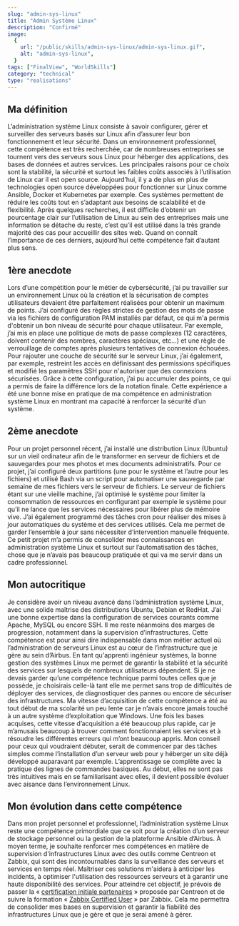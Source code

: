 ```yaml
---
slug: "admin-sys-linux"
title: "Admin Système Linux"
description: "Confirmé"
image:
  {
    url: "/public/skills/admin-sys-linux/admin-sys-linux.gif",
    alt: "admin-sys-linux",
  }
tags: ["FinalView", "WorldSkills"]
category: "technical"
type: "realisations"
---
```

## Ma définition
L’administration système Linux consiste à savoir configurer, gérer et surveiller des serveurs basés sur Linux afin d’assurer leur bon fonctionnement et leur sécurité. Dans un environnement professionnel, cette compétence est très recherchée, car de nombreuses entreprises se tournent vers des serveurs sous Linux pour héberger des applications, des bases de données et autres services. Les principales raisons pour ce choix sont la stabilité, la sécurité et surtout les faibles coûts associés à l’utilisation de Linux car il est open source.
Aujourd’hui, il y a de plus en plus de technologies open source développées pour fonctionner sur Linux comme Ansible, Docker et Kubernetes par exemple. Ces systèmes permettent de réduire les coûts tout en s’adaptant aux besoins de scalabilité et de flexibilité.
Après quelques recherches, il est difficile d’obtenir un pourcentage clair sur l’utilisation de Linux au sein des entreprises mais une information se détache du reste, c’est qu’il est utilisé dans la très grande majorité des cas pour accueillir des sites web. Quand on connaît l’importance de ces derniers, aujourd’hui cette compétence fait d’autant plus sens.
## 1ère anecdote
Lors d’une compétition pour le métier de cybersécurité, j’ai pu travailler sur un environnement Linux où la création et la sécurisation de comptes utilisateurs devaient être parfaitement réalisées pour obtenir un maximum de points. J’ai configuré des règles strictes de gestion des mots de passe via les fichiers de configuration PAM installés par défaut, ce qui m'a permis d'obtenir un bon niveau de sécurité pour chaque utilisateur. Par exemple, j’ai mis en place une politique de mots de passe complexes (12 caractères, doivent contenir des nombres, caractères spéciaux, etc…) et une règle de verrouillage de comptes après plusieurs tentatives de connexion échouées.
Pour rajouter une couche de sécurité sur le serveur Linux, j’ai également, par exemple, restreint les accès en définissant des permissions spécifiques et modifié les paramètres SSH pour n'autoriser que des connexions sécurisées. Grâce à cette configuration, j’ai pu accumuler des points, ce qui a permis de faire la différence lors de la notation finale. Cette expérience a été une bonne mise en pratique de ma compétence en administration système Linux en montrant ma capacité à renforcer la sécurité d’un système.
## 2ème anecdote
Pour un projet personnel récent, j’ai installé une distribution Linux (Ubuntu) sur un vieil ordinateur afin de le transformer en serveur de fichiers et de sauvegardes pour mes photos et mes documents administratifs. Pour ce projet, j’ai configuré deux partitions (une pour le système et l’autre pour les fichiers) et utilisé Bash via un script pour automatiser une sauvegarde par semaine de mes fichiers vers le serveur de fichiers.
Le serveur de fichiers étant sur une vieille machine, j’ai optimisé le système pour limiter la consommation de ressources en configurant par exemple le système pour qu’il ne lance que les services nécessaires pour libérer plus de mémoire vive. J’ai également programmé des tâches cron pour réaliser des mises à jour automatiques du système et des services utilisés. Cela me permet de garder l’ensemble à jour sans nécessiter d’intervention manuelle fréquente.
Ce petit projet m’a permis de consolider mes connaissances en administration système Linux et surtout sur l’automatisation des tâches, chose que je n’avais pas beaucoup pratiquée et qui va me servir dans un cadre professionnel.
## Mon autocritique
Je considère avoir un niveau avancé dans l’administration système Linux, avec une solide maîtrise des distributions Ubuntu, Debian et RedHat. J’ai une bonne expertise dans la configuration de services courants comme Apache, MySQL ou encore SSH. Il me reste néanmoins des marges de progression, notamment dans la supervision d’infrastructures.
Cette compétence est pour ainsi dire indispensable dans mon métier actuel où l’administration de serveurs Linux est au cœur de l’infrastructure que je gère au sein d’Airbus. En tant qu'apprenti ingénieur systèmes, la bonne gestion des systèmes Linux me permet de garantir la stabilité et la sécurité des services sur lesquels de nombreux utilisateurs dépendent. Si je ne devais garder qu’une compétence technique parmi toutes celles que je possède, je choisirais celle-là tant elle me permet sans trop de difficultés de déployer des services, de diagnostiquer des pannes ou encore de sécuriser des infrastructures.
Ma vitesse d’acquisition de cette compétence a été au tout début de ma scolarité un peu lente car je n’avais encore jamais touché à un autre système d’exploitation que Windows. Une fois les bases acquises, cette vitesse d’acquisition a été beaucoup plus rapide, car je m’amusais beaucoup à trouver comment fonctionnaient les services et à résoudre les différentes erreurs qui m’ont beaucoup appris.
Mon conseil pour ceux qui voudraient débuter, serait de commencer par des tâches simples comme l’installation d’un serveur web pour y héberger un site déjà développé auparavant par exemple. L’apprentissage se complète avec la pratique des lignes de commandes basiques. Au début, elles ne sont pas très intuitives mais en se familiarisant avec elles, il devient possible évoluer avec aisance dans l’environnement Linux.
## Mon évolution dans cette compétence
Dans mon projet personnel et professionnel, l’administration système Linux reste une compétence primordiale que ce soit pour la création d’un serveur de stockage personnel ou la gestion de la plateforme Ansible d’Airbus. À moyen terme, je souhaite renforcer mes compétences en matière de supervision d'infrastructures Linux avec des outils comme Centreon et Zabbix, qui sont des incontournables dans la surveillance des serveurs et services en temps réel. Maîtriser ces solutions m'aidera à anticiper les incidents, à optimiser l'utilisation des ressources serveurs et à garantir une haute disponibilité des services.
Pour atteindre cet objectif, je prévois de passer la « [certification initiale partenaires](https://www.centreon.com/fr/services/centreon-monitoring-academy/certification-initiale-partenaires/) » proposée par Centreon et de suivre la formation « [Zabbix Certified User](https://www.zabbix.com/fr/training_user?language=french) » par Zabbix. Cela me permettra de consolider mes bases en supervision et garantir la fiabilité des infrastructures Linux que je gère et que je serai amené à gérer.

